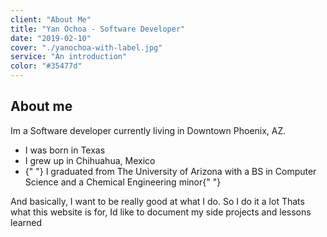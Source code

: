 ```yaml
---
client: "About Me"
title: "Yan Ochoa - Software Developer"
date: "2019-02-10"
cover: "./yanochoa-with-label.jpg"
service: "An introduction"
color: "#35477d"
---
```


## About me

Im a Software developer currently living in Downtown Phoenix, AZ.

<ul>
  <li> I was born in Texas </li>
  <li> I grew up in Chihuahua, Mexico </li>
  <li>
    {" "}
    I graduated from The University of Arizona with a BS in Computer Science and
    a Chemical Engineering minor{" "}
  </li>
</ul>

And basically, I want to be really good at what I do. So I do it a lot
Thats what this website is for, Id like to document my side projects and lessons learned
